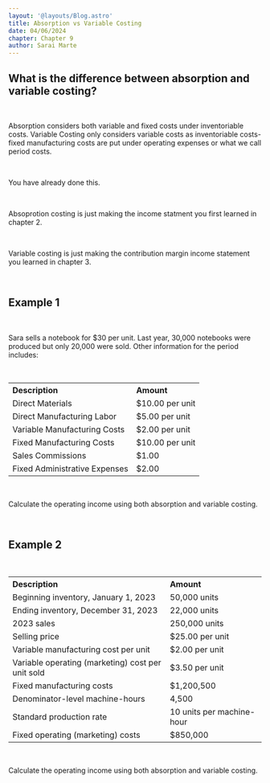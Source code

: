 ```yaml
---
layout: '@layouts/Blog.astro'
title: Absorption vs Variable Costing
date: 04/06/2024
chapter: Chapter 9
author: Sarai Marte
---
```


<span style=" font-family: var(--primaryFont);">

## What is the difference between absorption and variable costing?

&nbsp;&nbsp;&nbsp;&nbsp;

Absorption considers both variable and fixed costs under inventoriable costs.
Variable Costing only considers variable costs as inventoriable costs- fixed manufacturing costs are put under operating expenses or what we call period costs.

&nbsp;&nbsp;&nbsp;&nbsp;

You have already done this.

&nbsp;&nbsp;&nbsp;&nbsp;

Absoprotion costing is just making the income statment you first learned in chapter 2.

&nbsp;&nbsp;&nbsp;&nbsp;

Variable costing is just making the contribution margin income statement you learned in chapter 3.

&nbsp;&nbsp;&nbsp;&nbsp;

## Example 1

&nbsp;&nbsp;&nbsp;&nbsp;

Sara sells a notebook for $30 per unit. Last year, 30,000 notebooks were produced but only 20,000 were sold. Other information for the period includes:

&nbsp;&nbsp;&nbsp;&nbsp;

<table>
 <tr>
        <th style = "text-align:start">Description</th>
        <th style = "text-align:start">Amount</th>
    </tr>
    <tr>
        <td>Direct Materials</td>
        <td>$10.00 per unit</td>
    </tr>
    <tr>
        <td>Direct Manufacturing Labor</td>
        <td>$5.00 per unit</td>
    </tr>
    <tr>
        <td>Variable Manufacturing Costs</td>
        <td>$2.00 per unit</td>
    </tr>
    <tr>
        <td>Fixed Manufacturing Costs</td>
        <td>$10.00 per unit</td>
    </tr>
    <tr>
        <td>Sales Commissions</td>
        <td>$1.00</td>
    </tr>
    <tr>
        <td>Fixed Administrative Expenses</td>
        <td>$2.00</td>
    </tr>
</table>

&nbsp;&nbsp;&nbsp;&nbsp;

Calculate the operating income using both absorption and variable costing.

&nbsp;&nbsp;&nbsp;&nbsp;

## Example 2

&nbsp;&nbsp;&nbsp;&nbsp;

<table>
    <tr>
        <th style = "text-align:start">Description</th>
        <th style = "text-align:start">Amount</th>
    </tr>
    <tr>
        <td>Beginning inventory, January 1, 2023</td>
        <td>50,000 units</td>
    </tr>
    <tr>
        <td>Ending inventory, December 31, 2023</td>
        <td>22,000 units</td>
    </tr>
    <tr>
        <td>2023 sales</td>
        <td>250,000 units</td>
    </tr>
    <tr>
        <td>Selling price </td>
        <td>$25.00 per unit</td>
    </tr>
    <tr>
        <td>Variable manufacturing cost per unit</td>
        <td>$2.00 per unit</td>
    </tr>
    <tr>
        <td>Variable operating (marketing) cost per unit sold</td>
        <td>$3.50 per unit</td>
    </tr>
    <tr>
        <td>Fixed manufacturing costs</td>
        <td>$1,200,500</td>
    </tr>
    <tr>
        <td>Denominator-level machine-hours</td>
        <td>4,500</td>
    </tr>
    <tr>
        <td>Standard production rate</td>
        <td>10 units per machine-hour</td>
    </tr>
    <tr>
        <td>Fixed operating (marketing) costs</td>
        <td>$850,000</td>
    </tr>
</table>

&nbsp;&nbsp;&nbsp;&nbsp;

Calculate the operating income using both absorption and variable costing.

&nbsp;&nbsp;&nbsp;&nbsp;

</span>
